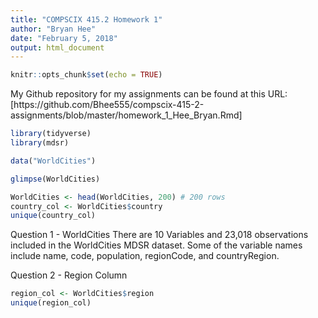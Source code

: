 ```yaml
---
title: "COMPSCIX 415.2 Homework 1"
author: "Bryan Hee"
date: "February 5, 2018"
output: html_document
---
```


```r
knitr::opts_chunk$set(echo = TRUE)
```

My Github repository for my assignments can be found at this URL: [https://github.com/Bhee555/compscix-415-2-assignments/blob/master/homework_1_Hee_Bryan.Rmd]

```r
library(tidyverse)
library(mdsr)
```

```r
data("WorldCities")
```

```r
glimpse(WorldCities)
```

```r
WorldCities <- head(WorldCities, 200) # 200 rows
country_col <- WorldCities$country
unique(country_col)
```

Question 1 - WorldCities
There are 10 Variables and 23,018 observations included in the WorldCities MDSR dataset. Some of the variable names include name, code, population, regionCode, and countryRegion.

Question 2 - Region Column
```r
region_col <- WorldCities$region
unique(region_col)
```
